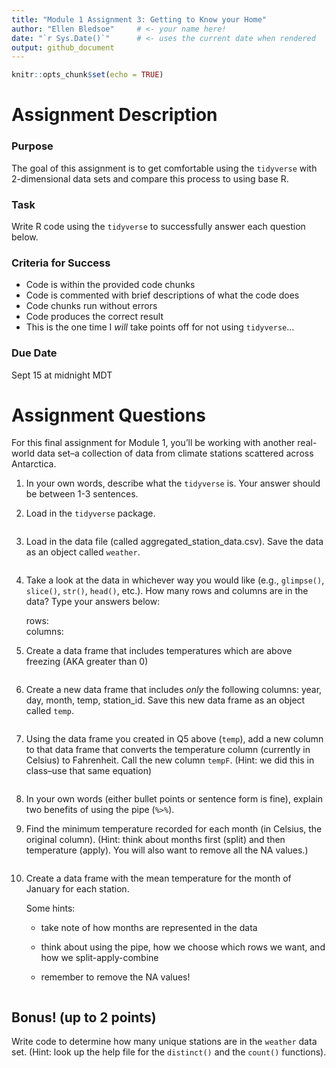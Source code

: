 ```yaml
---
title: "Module 1 Assignment 3: Getting to Know your Home"
author: "Ellen Bledsoe"     # <- your name here!
date: "`r Sys.Date()`"      # <- uses the current date when rendered
output: github_document
---
```


```r
knitr::opts_chunk$set(echo = TRUE)
```

# Assignment Description

### Purpose

The goal of this assignment is to get comfortable using the `tidyverse` with 2-dimensional data sets and compare this process to using base R.

### Task

Write R code using the `tidyverse` to successfully answer each question below.

### Criteria for Success

-   Code is within the provided code chunks
-   Code is commented with brief descriptions of what the code does
-   Code chunks run without errors
-   Code produces the correct result
-   This is the one time I *will* take points off for not using `tidyverse`...

### Due Date

Sept 15 at midnight MDT

# Assignment Questions

For this final assignment for Module 1, you'll be working with another real-world data set--a collection of data from climate stations scattered across Antarctica.

1.  In your own words, describe what the `tidyverse` is. Your answer should be between 1-3 sentences.

2.  Load in the `tidyverse` package.

```r

```

3.  Load in the data file (called aggregated_station_data.csv). Save the data as an object called `weather`.

```r

```

4.  Take a look at the data in whichever way you would like (e.g., `glimpse()`, `slice()`, `str()`, `head()`, etc.). How many rows and columns are in the data? Type your answers below:

    rows:\
    columns:

5.  Create a data frame that includes temperatures which are above freezing (AKA greater than 0)

```r

```

6.  Create a new data frame that includes *only* the following columns: year, day, month, temp, station_id. Save this new data frame as an object called `temp`.

```r

```

7.  Using the data frame you created in Q5 above (`temp`), add a new column to that data frame that converts the temperature column (currently in Celsius) to Fahrenheit. Call the new column `tempF`. (Hint: we did this in class--use that same equation)

```r

```

8.  In your own words (either bullet points or sentence form is fine), explain two benefits of using the pipe (`%>%`).

9.  Find the minimum temperature recorded for each month (in Celsius, the original column). (Hint: think about months first (split) and then temperature (apply). You will also want to remove all the NA values.)

```r

```

10. Create a data frame with the mean temperature for the month of January for each station.

    Some hints:

    -   take note of how months are represented in the data

    -   think about using the pipe, how we choose which rows we want, and how we split-apply-combine

    -   remember to remove the NA values!

```r

```

## Bonus! (up to 2 points)

Write code to determine how many unique stations are in the `weather` data set. (Hint: look up the help file for the `distinct()` and the `count()` functions).

```r

```
